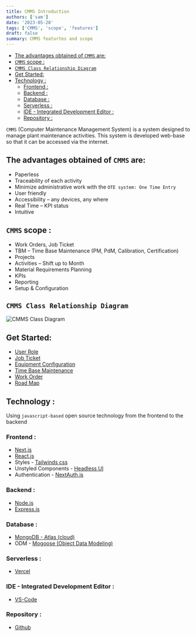 ```yaml
---
title: CMMS Introduction
authors: ['sam']
date: '2023-05-28'
tags: ['CMMS', 'scope', 'features']
draft: false
summary: CMMS featurtes and scope
---
```


- [The advantages obtained of `CMMS` are:](#the-advantages-obtained-of-cmms-are)
- [`CMMS` scope :](#cmms-scope-)
- [`CMMS Class Relationship Diagram`](#cmms-class-relationship-diagram)
- [Get Started:](#get-started)
- [Technology :](#technology-)
  - [Frontend :](#frontend-)
  - [Backend :](#backend-)
  - [Database :](#database-)
  - [Serverless :](#serverless-)
  - [IDE - Integrated Development Editor :](#ide---integrated-development-editor-)
  - [Repository :](#repository-)

`CMMS` (Computer Maintenance Management System) is a system designed to manage plant maintenance activities. This system is developed web-base so that it can be accessed via the internet.

## The advantages obtained of `CMMS` are:

- Paperless
- Traceability of each activity
- Minimize administrative work with the `OTE system: One Time Entry`
- User friendly
- Accessibility – any devices, any where
- Real Time – KPI status
- Intuitive

## `CMMS` scope :

- Work Orders, Job Ticket
- TBM – Time Base Maintenance (PM, PdM, Calibration, Certification)
- Projects
- Activities – Shift up to Month
- Material Requirements Planning
- KPIs
- Reporting
- Setup & Configuration

## `CMMS Class Relationship Diagram`

![CMMS Class Diagram][wo]

[wo]: /static/images/classDiagram/cmmsClassDiagram.jpg

## Get Started:

- [User Role](https://cmms-nextjs.vercel.app/blog/user-role)
- [Job Ticket](https://cmms-nextjs.vercel.app/blog/Job-Ticket)
- [Equipment Configuration](https://cmms-nextjs.vercel.app/blog/equipment-config)
- [Time Base Maintenance](https://cmms-nextjs.vercel.app/blog/tbm-module)
- [Work Order](https://cmms-nextjs.vercel.app/blog/work-order)
- [Road Map](https://cmms-nextjs.vercel.app/blog/cmms-road-map)

## Technology :

Using `javascript-based` open source technology from the frontend to the backend

### Frontend :

- [Next.js](https://nextjs.org/)
- [React.js](https://react.dev/)
- Styles - [Tailwinds css](https://tailwindcss.com/)
- Unstyled Components - [Headless UI](https://headlessui.com/)
- Authentication - [NextAuth.js](https://next-auth.js.org/)

### Backend :

- [Node.js](https://nodejs.org/en)
- [Express.js](https://expressjs.com/)

### Database :

- [MongoDB - Atlas (cloud)](https://www.mongodb.com/)
- ODM - [Mogoose (Object Data Modeling)](https://mongoosejs.com/)

### Serverless :

- [Vercel](https://vercel.com)

### IDE - Integrated Development Editor :

- [VS-Code](https://code.visualstudio.com)

### Repository :

- [Github](https://github.com/slametsampon/cmms-pon)
